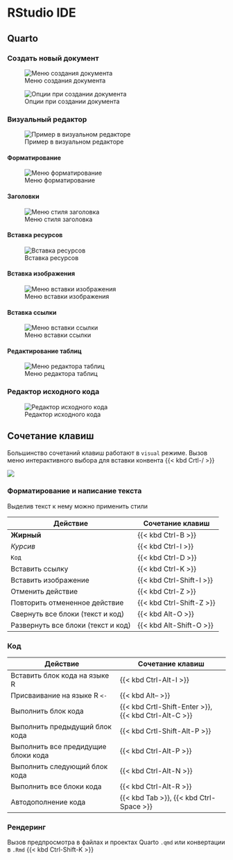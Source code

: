 # RStudio IDE {#sec-enviroment-rstudio}

## Quarto {#sec-enviroment-rstudio-quarto}

### Создать новый документ {#sec-enviroment-rstudio-quarto-new}

![Меню создания документа](rstudio-quarto-img/new-document.png){fig-align="center"}

![Опции при создании документа](rstudio-quarto-img/new-document-options.png){fig-align="center"}

### Визуальный редактор {#sec-enviroment-rstudio-quarto-visual-editor}

![Пример в визуальном редакторе](rstudio-quarto-img/editor-visual.png){fig-align="center"}

#### Форматирование {#sec-enviroment-rstudio-quarto-visual-editor-format}

![Меню форматирование](rstudio-quarto-img/editor-panel-format.png){fig-align="center"}

#### Заголовки {#sec-enviroment-rstudio-quarto-visual-header}

![Меню стиля заголовка](rstudio-quarto-img/editor-panel-header.png){fig-align="center"}

#### Вставка ресурсов {#sec-enviroment-rstudio-quarto-visual-insert}

![Вставка ресурсов](rstudio-quarto-img/editor-panel-insert.png){fig-align="center"}

#### Вставка изображения {#sec-enviroment-rstudio-quarto-visual-image}

![Меню вставки изображения](rstudio-quarto-img/editor-panel-image.png){fig-align="center"}

#### Вставка ссылки {#sec-enviroment-rstudio-quarto-visual-link}

![Меню вставки ссылки](rstudio-quarto-img/editor-panel-link.png){fig-align="center"}

#### Редактирование таблиц {#sec-enviroment-rstudio-quarto-visual-table}

![Меню редактора таблиц](rstudio-quarto-img/editor-panel-table.png){fig-align="center"}

### Редактор исходного кода {#sec-enviroment-rstudio-quarto-source-editor}

![Редактор исходного кода](rstudio-quarto-img/editor-source.png){fig-align="center"}

## Сочетание клавиш {#sec-enviroment-rstudio-shortcuts}

Большинство сочетаний клавиш работают в `visual` режиме. Вызов меню интерактивного выбора для вставки конвента {{< kbd Crtl-/ >}}

![](rstudio-quarto-img/editor-popup-menu.png)

### Форматирование и написание текста {#sec-enviroment-rstudio-shortcuts-formating}

Выделив текст к нему можно применить стили

| Действие                           | Сочетание клавиш         |
|------------------------------------|--------------------------|
| **Жирный**                         | {{< kbd Ctrl-B >}}       |
| *Курсив*                           | {{< kbd Ctrl-I >}}       |
| `Код`                              | {{< kbd Ctrl-D >}}       |
| Вставить ссылку                    | {{< kbd Ctrl-K >}}       |
| Вставить изображение               | {{< kbd Ctrl-Shift-I >}} |
| Отменить действие                  | {{< kbd Ctrl-Z >}}       |
| Повторить отмененное действие      | {{< kbd Ctrl-Shift-Z >}} |
| Свернуть все блоки (текст и код)   | {{< kbd Alt-O >}}        |
| Развернуть все блоки (текст и код) | {{< kbd Alt-Shift-O >}}  |

### Код {#sec-enviroment-rstudio-shortcuts-code}

| Действие | Сочетание клавиш |
|----|----|
| Вставить блок кода на языке R | {{< kbd Ctrl-Alt-I >}} |
| Присваивание на языке R `<-` | {{< kbd Alt-- >}} |
| Выполнить блок кода | {{< kbd Crtl-Shift-Enter >}}, {{< kbd Ctrl-Alt-C >}} |
| Выполнить предыдущий блок кода | {{< kbd Crtl-Shift-Alt-P >}} |
| Выполнить все предидущие блоки кода | {{< kbd Ctrl-Alt-P >}} |
| Выполнить следующий блок кода | {{< kbd Ctrl-Alt-N >}} |
| Выполнить все блоки кода | {{< kbd Ctrl-Alt-R >}} |
| Автодополнение кода | {{< kbd Tab >}}, {{< kbd Ctrl-Space >}} |

### Рендеринг {#sec-enviroment-rstudio-shortcuts-rendering}

Вызов предпросмотра в файлах и проектах Quarto `.qmd` или конвертации в `.Rmd` {{< kbd Ctrl-Shift-K >}}
